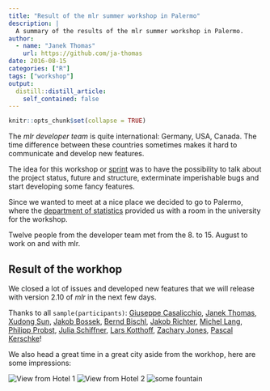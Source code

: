 ```yaml
---
title: "Result of the mlr summer workshop in Palermo"
description: |
  A summary of the results of the mlr summer workshop in Palermo.
author: 
  - name: "Janek Thomas"
    url: https://github.com/ja-thomas
date: 2016-08-15
categories: ["R"]
tags: ["workshop"]
output:
  distill::distill_article:
    self_contained: false
---
```


```r
knitr::opts_chunk$set(collapse = TRUE)
```

The *mlr developer team* is quite international: Germany, USA, Canada. The time difference between these countries sometimes makes it hard to communicate and develop new features.

The idea for this workshop or [sprint](http://en.wikipedia.org/wiki/Sprint_(software_development)) was to have the possibility to talk about the project status, future and structure, exterminate imperishable bugs and start developing some fancy features.

Since we wanted to meet at a nice place we decided to go to Palermo, where the [department of statistics](https://www.unipa.it/dipartimenti/seas/) provided us with a room in the university for the workshop.

Twelve people from the developer team met from the 8. to 15. August to work on and with mlr.

## Result of the workhop

We closed a lot of issues and developed new features that we will release with version 2.10 of *mlr* in the next few days.

Thanks to all `sample(participants)`: [Giuseppe Casalicchio](http://www.compstat.statistik.uni-muenchen.de/people/casalicchio/), [Janek Thomas](http://www.compstat.statistik.uni-muenchen.de/people/thomas/), [Xudong Sun](http://www.compstat.statistik.uni-muenchen.de/people/Xudong/), [Jakob Bossek](http://www.jakobbossek.de/), [Bernd Bischl](http://www.compstat.statistik.uni-muenchen.de/people/bischl/), [Jakob Richter](http://jakob-r.github.io/), [Michel Lang](https://www.statistik.tu-dortmund.de/lang.html), [Philipp Probst](http://philipppro.github.io/), [Julia Schiffner](https://de.linkedin.com/in/julia-schiffner), [Lars Kotthoff](http://www.cs.ubc.ca/~larsko/), [Zachary Jones](http://zmjones.com/), [Pascal Kerschke](https://www.wi.uni-muenster.de/de/institut/statistik/personen/pascal-kerschke)!

We also head a great time in a great city aside from the workhop, here are some impressions:

![View from Hotel 1](IMG_20160805_194946.jpg)
![View from Hotel 2](IMG_20160806_094042.jpg)
![some fountain](IMG_20160806_112236.jpg)